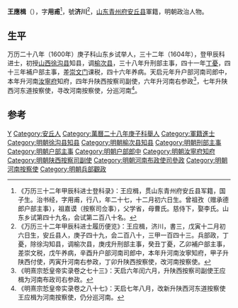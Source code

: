{{Otheruses|other=名为王济川的其他人物|王济川}}

'''王應楫'''（{{bd|？||？|catIdx=}}），字'''用甫'''<ref>《万历三十二年甲辰科进士登科录》：王应楫，贯山东青州府安丘县军籍，国子生。治书经，字用甫，行八，年二十七，十二月初六日生。曾祖孜（赠承德郎户部主事），祖嘉谟（按察司佥事），父学省，母曹氏。慈侍下，娶李氏。山东乡试第四十九名，会试第二百八十名。</ref>，號'''济川'''<ref>《万历三十二年甲辰科进士履历便览》：王应楫，济川，書三，戊寅十二月初六日生，安丘县人，庚子四十九，会二百八十，三甲一百四十三。兵部政，丁憂，除徐沟知县，调榆次县，庚戌升刑部主事，癸丑丁憂，乙卯補户部主事，差崇文税，戊午养病，辛酉升户部河南司郎中，本年升河南汝寧知府，甲子升陕西付使，丙寅升河南右参政，丁卯升陕西按察使，改河南按察使。</ref>，[[山东|山东]][[青州府|青州府]][[安丘县|安丘县]]軍籍，明朝政治人物。

== 生平 ==
万历二十八年（1600年）庚子科山东乡试举人，三十二年（1604年），登甲辰科进士，初授[[山西|山西]][[徐沟县|徐沟县]]知县，调[[榆次县|榆次县]]，三十八年升刑部主事，四十一年[[丁憂|丁憂]]，四十三年補户部主事，差[[崇文门|崇文门]]课税，四十六年养病。天启元年升户部河南司郎中，本年升河南[[汝寧府|汝寧府]]知府，四年升陕西按察司副使，六年升河南右参政<ref>《明熹宗悊皇帝实录卷之七十三》：天启六年闰六月，升陕西按察司副使王应楫为河南布政司右参政。</ref>，七年升陕西河东道按察使，寻改河南按察使，分巡河南<ref>《明熹宗悊皇帝实录卷之八十七》：天启七年八月，改新升陕西河东道按察使王应楫为河南按察使，仍分巡河南。</ref>。

==参考==
{{reflist}}

{{萬曆三十二年甲辰科殿試金榜}}

{{Authority control}}

{{DEFAULTSORT:}}
[[Category:王姓|Y]]
[[Category:安丘人|Category:安丘人]]
[[Category:萬曆二十八年庚子科舉人|Category:萬曆二十八年庚子科舉人]]
[[Category:軍籍進士|Category:軍籍進士]]
[[Category:明朝徐沟县知县|Category:明朝徐沟县知县]]
[[Category:明朝榆次县知县|Category:明朝榆次县知县]]
[[Category:明朝刑部主事|Category:明朝刑部主事]]
[[Category:明朝户部主事|Category:明朝户部主事]]
[[Category:明朝户部郎中|Category:明朝户部郎中]]
[[Category:明朝汝寧府知府|Category:明朝汝寧府知府]]
[[Category:明朝陕西按察司副使|Category:明朝陕西按察司副使]]
[[Category:明朝河南布政使司參政|Category:明朝河南布政使司參政]]
[[Category:明朝河南按察使|Category:明朝河南按察使]]
[[Category:明朝兵部觀政|Category:明朝兵部觀政]]


{{明朝人物小作品}}